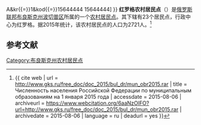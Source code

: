 {{Infobox Settlement
| official_name = 红罗格农村居民点
| native_name = Краснорогское сельское поселение
| settlement_type = [[农村居民点|农村居民点]]
| subdivision_type = [[国家|国家]]
| subdivision_type1 = [[州_(俄罗斯)|州]]
| subdivision_type2 = [[区_(苏联)|区]]
| subdivision_name = {{RUS}}
| subdivision_name1 = [[布良斯克州|布良斯克州]]
| subdivision_name2 = [[波切普区|波切普区]]
| seat_type = 行政中心
| seat = 红罗格
| population_as_of=2015
| population_footnotes = <ref name=stat />
| population_total = 2721
| coordinates_display = inline,title
| latd =  | latm =  | lats =  | latNS = N
| longd =  | longm =  | longs =  | longEW = E
| timezone = [[莫斯科时间|MSK]]
| utc_offset = +3
| blank_name = [[俄罗斯市政土地区划代码|OKTMO编码]]
| blank_info = [http://classif.spb.ru/classificators/view/tma.php?st{{=}}A&kr{{=}}1&kod{{=}}15644444 15644444]
}}
'''红罗格农村居民点'''（{{lang-ru|Краснорогское сельское поселение}}）是[[俄罗斯联邦|俄罗斯联邦]][[布良斯克州|布良斯克州]][[波切普区|波切普区]]所属的一个[[农村居民点|农村居民点]]。其下辖有23个居民点，行政中心为红罗格。据2015年统计，该农村居民点的人口为2721人。<ref name=stat>{{ cite web | url = http://www.gks.ru/free_doc/doc_2015/bul_dr/mun_obr2015.rar | title = Численность населения Российской Федерации по муниципальным образованиям на 1 января 2015 года | accessdate = 2015-08-06 | archiveurl = https://www.webcitation.org/6aaNzOlFO?url=http://www.gks.ru/free_doc/doc_2015/bul_dr/mun_obr2015.rar | archivedate = 2015-08-06 | language = ru | deadurl = yes }}</ref>

== 参考文献 ==
{{reflist}}

{{Russia-stub}}

[[Category:布良斯克州农村居民点|Category:布良斯克州农村居民点]]